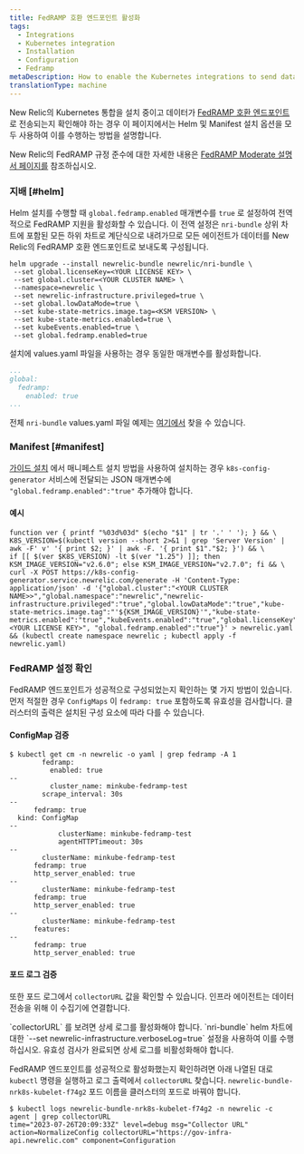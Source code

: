 ```yaml
---
title: FedRAMP 호환 엔드포인트 활성화
tags:
  - Integrations
  - Kubernetes integration
  - Installation
  - Configuration
  - Fedramp
metaDescription: How to enable the Kubernetes integrations to send data to the New Relic FedRamp-compliant endpoints.
translationType: machine
---
```


New Relic의 Kubernetes 통합을 설치 중이고 데이터가 [FedRAMP 호환 엔드포인트](/docs/security/security-privacy/compliance/fedramp-compliant-endpoints/) 로 전송되는지 확인해야 하는 경우 이 페이지에서는 Helm 및 Manifest 설치 옵션을 모두 사용하여 이를 수행하는 방법을 설명합니다.

New Relic의 FedRAMP 규정 준수에 대한 자세한 내용은 [FedRAMP Moderate 설명서 페이지를](/docs/security/security-privacy/compliance/certificates-standards-regulations/fedramp-moderate/) 참조하십시오.

### 지배 [#helm]

Helm 설치를 수행할 때 `global.fedramp.enabled` 매개변수를 `true` 로 설정하여 전역적으로 FedRAMP 지원을 활성화할 수 있습니다. 이 전역 설정은 `nri-bundle` 상위 차트에 포함된 모든 하위 차트로 계단식으로 내려가므로 모든 에이전트가 데이터를 New Relic의 FedRAMP 호환 엔드포인트로 보내도록 구성됩니다.

```shell
helm upgrade --install newrelic-bundle newrelic/nri-bundle \
 --set global.licenseKey=<YOUR LICENSE KEY> \
 --set global.cluster=<YOUR CLUSTER NAME> \
 --namespace=newrelic \
 --set newrelic-infrastructure.privileged=true \
 --set global.lowDataMode=true \
 --set kube-state-metrics.image.tag=<KSM VERSION> \
 --set kube-state-metrics.enabled=true \
 --set kubeEvents.enabled=true \
 --set global.fedramp.enabled=true
```

설치에 values.yaml 파일을 사용하는 경우 동일한 매개변수를 활성화합니다.

```yaml
...
global:
  fedramp:
    enabled: true
...
```

전체 `nri-bundle` values.yaml 파일 예제는 [여기에서](https://github.com/newrelic/helm-charts/blob/master/charts/nri-bundle/values.yaml) 찾을 수 있습니다.

### Manifest [#manifest]

[가이드 설치](https://one.newrelic.com/nr1-core?account=2498654&state=d1aae74b-0ad6-b0f3-093d-cc89ecf89234) 에서 매니페스트 설치 방법을 사용하여 설치하는 경우 `k8s-config-generator` 서비스에 전달되는 JSON 매개변수에 `"global.fedramp.enabled":"true"` 추가해야 합니다.

#### 예시

```shell
function ver { printf "%03d%03d" $(echo "$1" | tr '.' ' '); } && \
K8S_VERSION=$(kubectl version --short 2>&1 | grep 'Server Version' | awk -F' v' '{ print $2; }' | awk -F. '{ print $1"."$2; }') && \
if [[ $(ver $K8S_VERSION) -lt $(ver "1.25") ]]; then KSM_IMAGE_VERSION="v2.6.0"; else KSM_IMAGE_VERSION="v2.7.0"; fi && \
curl -X POST https://k8s-config-generator.service.newrelic.com/generate -H 'Content-Type: application/json' -d '{"global.cluster":"<YOUR CLUSTER NAME>>","global.namespace":"newrelic","newrelic-infrastructure.privileged":"true","global.lowDataMode":"true","kube-state-metrics.image.tag":"'${KSM_IMAGE_VERSION}'","kube-state-metrics.enabled":"true","kubeEvents.enabled":"true","global.licenseKey":"<YOUR LICENSE KEY>", "global.fedramp.enabled":"true"}' > newrelic.yaml && (kubectl create namespace newrelic ; kubectl apply -f newrelic.yaml)
```

### FedRAMP 설정 확인

FedRAMP 엔드포인트가 성공적으로 구성되었는지 확인하는 몇 가지 방법이 있습니다. 먼저 적절한 경우 `ConfigMaps` 이 `fedramp: true` 포함하도록 유효성을 검사합니다. 클러스터의 출력은 설치된 구성 요소에 따라 다를 수 있습니다.

#### ConfigMap 검증

```
$ kubectl get cm -n newrelic -o yaml | grep fedramp -A 1
        fedramp:
          enabled: true
--
          cluster_name: minkube-fedramp-test
        scrape_interval: 30s
--
      fedramp: true
  kind: ConfigMap
--
            clusterName: minkube-fedramp-test
            agentHTTPTimeout: 30s
--
        clusterName: minkube-fedramp-test
      fedramp: true
      http_server_enabled: true
--
        clusterName: minkube-fedramp-test
      fedramp: true
      http_server_enabled: true
--
        clusterName: minkube-fedramp-test
      features:
--
      fedramp: true
      http_server_enabled: true
```

#### 포드 로그 검증

또한 포드 로그에서 `collectorURL` 값을 확인할 수 있습니다. 인프라 에이전트는 데이터 전송을 위해 이 수집기에 연결합니다.

<Callout title="상세 로그 필요">
  `collectorURL` 를 보려면 상세 로그를 활성화해야 합니다. `nri-bundle` helm 차트에 대한 `--set newrelic-infrastructure.verboseLog=true` 설정을 사용하여 이를 수행하십시오. 유효성 검사가 완료되면 상세 로그를 비활성화해야 합니다.
</Callout>

FedRAMP 엔드포인트를 성공적으로 활성화했는지 확인하려면 아래 나열된 대로 `kubectl` 명령을 실행하고 로그 출력에서 `collectorURL` 찾습니다. `newrelic-bundle-nrk8s-kubelet-f74g2` 포드 이름을 클러스터의 포드로 바꿔야 합니다.

```
$ kubectl logs newrelic-bundle-nrk8s-kubelet-f74g2 -n newrelic -c agent | grep collectorURL
time="2023-07-26T20:09:33Z" level=debug msg="Collector URL" action=NormalizeConfig collectorURL="https://gov-infra-api.newrelic.com" component=Configuration
```